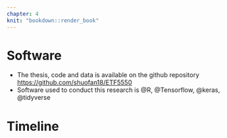 ```yaml
---
chapter: 4
knit: "bookdown::render_book"
---
```



# Software

- The thesis, code and data is available on the github repository [https://github.com/shuofan18/ETF5550](https://github.com/shuofan18/ETF5550)
- Software used to conduct this research is @R, @Tensorflow, @keras, @tidyverse

# Timeline

\begin{tabular}{lp{10cm}}
Date & Component \\\hline
Apr 27 & Deep learning model trained \\
May 4  & Classification of new residual plots with model and results summarised\\
May 18 & Comparison with Turk studies\\
May 24 & Refinements made, final summaries written\\
May 31 & Thesis finalised\\
\end{tabular}

































